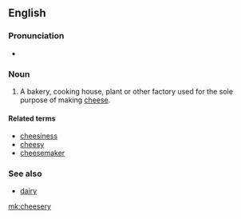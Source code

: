 ==English==

===Pronunciation===
* {{enPR|chēʹzər-ē}}

===Noun===
{{en-noun|cheeseries}}

# {{context|US}} A bakery, cooking house, plant or other factory used for the sole purpose of making [[cheese]].

====Related terms====
*[[cheesiness]]
*[[cheesy]]
*[[cheesemaker]]

===See also===
*[[dairy]]

[[mk:cheesery]]